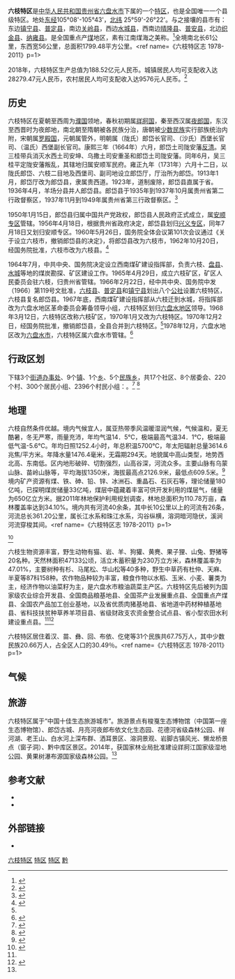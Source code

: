 {{Infobox China County
| county =六枝特区
| Photo =Liuzhi Special District 2014-02-07.jpg|thumb|200px|An overview of Liuzhi Special District from Mountain Jiutou's peak
| Photoname=六枝特区
| map =
| map size =
| Pinyin =liùzhī tèqū
| Belong =[[贵州省|贵州省]][[六盘水市|六盘水市]]
| Types= [[特区_(中华人民共和国县级行政区)|特区]]
| admincode =520203
| founded =
| seat =平寨镇南环路
| officerTitle=党委书记
| officer =高玉林
| division =
| town=5
| township=14
| subdistrict=
| dialect=西南官话
| post code=553400
| phone code =0858
| coordinate =
| area =1792
| area land =
| area water =
| census yr =2015
| pop =70.8万
| density =356人/km2
| GDP =127.52亿（2014年）
|time_zone       = UTC+8
|areacode        = 858
|postcode        = 553000
|carlicense      = 贵B
| web =http://www.liuzhi.gov.cn/
| web_title = 六枝特区公众信息网
}}
'''六枝特区'''是[[中华人民共和国|中华人民共和国]][[贵州省|贵州省]][[六盘水市|六盘水市]]下属的一个[[特区_(中华人民共和国县级行政区)|特区]]，也是全国唯一一个县级特区。地处[[东经|东经]]105°08'-105°43'，[[北纬|北纬]] 25°59'-26°22'。与之接壤的县市有：东边[[镇宁县|镇宁县]]、[[普定县|普定县]]，南边[[关岭县|关岭县]]，西边[[水城县|水城县]]，西南边[[晴隆县|晴隆县]]、[[普安县|普安县]]，北边[[织金县|织金县]]、[[纳雍县|纳雍县]]。是全国重点产[[煤|煤]]地区，素有江南煤海之美称。<ref>{{cite web|url=http://www.gzlps.gov.cn/col/col18621/index.html|title=中国凉都·六盘水·六枝特区|accessdate=2014-04-28|archive-url=https://web.archive.org/web/20140809043133/http://www.gzlps.gov.cn/col/col18621/index.html|archive-date=2014-08-09|dead-url=yes}}</ref>全境南北长61公里，东西宽56公里，总面积1799.48平方公里。<ref name=《六枝特区志 1978-2011》p=1>{{Harvnb|六枝特区地方志编纂委员会编|2018.11||p=1}}</ref>

2018年，六枝特区生产总值为188.52亿元人民币。城镇居民人均可支配收入达28279.47元人民币，农村居民人均可支配收入达9576元人民币。<ref>{{Cite web|url=http://www.liuzhi.gov.cn/xylz/jjfz/201703/t20170329_20535954.html|title=六枝特区经济社会发展情况（2018年）|publisher=六枝特区人民政府|archive-date=2020-08-03|accessdate=2020-03-17|archive-url=https://web.archive.org/web/20200803083623/http://www.liuzhi.gov.cn/xylz/jjfz/201703/t20170329_20535954.html|dead-url=no}}</ref>

== 历史 ==
六枝特区在夏朝至西周为[[百濮|濮国]]领地，春秋初期属[[牂牁国|牂牁国]]，秦至西汉属[[夜郎国|夜郎国]]，东汉至西晋时为夜郎地，南北朝至隋朝被各民族分治，唐朝被[[少数民族|少数民族]]实行部族统治内附，宋朝属[[罗殿国|罗殿国]]，元朝属管外，明朝属（陇氏）郎岱长官司、（沙氏）西堡长官司、（温氏）西堡副长官司。康熙三年（1664年）六月，郎岱土司陇安藩[[反清|反清]]。吴三桂带兵消灭水西土司安坤、乌撒土司安重圣和郎岱土司陇安藩。同年6月，吴三桂平定陇安藩叛乱，其辖地归属安顺军民府。雍正九年（1731年）六月十二日，以陇氏郎岱、六枝二目地及西堡司、副司地设立郎岱厅，厅治所为郎岱。1913年1月，郎岱厅改为郎岱县，隶属贵西道。1923年，道制废除，郎岱县直属于省。1936年4月，羊场分县并人郎岱县。郎岱县于1935年到1937年10月属贵州省第二行政督察区，1937年11月到1949年属贵州省第三行政督察区。<ref>{{Harvnb|杨安华总编；六枝特区地方志编纂委员会编|2002.08||p=44}}</ref>

1950年1月15日，郎岱县归属中国共产党政权，郎岱县人民政府正式成立，属[[安顺专区|安顺专区]]管辖。1956年4月18日，根据贵州省政府决定，郎岱县划归[[兴义县|兴义专区]]，同年7月18日又划归安顺专区。1960年5月26日，国务院全体会议第101次会议通过《关于设立六枝市，撤销郎岱县的决定》，将郎岱县改为六枝市，1962年10月20日，经国务院批准，六枝市改为六枝县。<ref name=《六枝特区志》p=37-43>{{Harvnb|杨安华总编；六枝特区地方志编纂委员会编|2002.08||p=37-43}}</ref>

1964年7月，中共中央、国务院决定设立西南煤矿建设指挥部，负责六枝、[[盘县|盘县]]、[[水城|水城]]等地的煤炭勘探、矿区建设工作。1965年4月29日，成立六枝矿区，矿区人民委员会驻六枝，归贵州省管辖。1966年2月22日，经中共中央、国务院中发（1966）第119号文批准，[[六枝县|六枝县]]、[[普定县|普定县]]和[[镇宁县|镇宁县]]划出八个[[公社|公社]]设置六枝特区，六枝县复名郎岱县。1967年底，西南煤矿建设指挥部从六枝迁到水城，将指挥部改为六盘水地区革命委员会筹备领导小组，六枝特区划归[[六盘水地区|六盘水地区]]领导。1968年3月12日，六枝特区改称六枝矿区，1970年1月又改为六枝特区。1970年12月2日，经国务院批准，撤销郎岱县，全县合并到六枝特区。<ref name=《六枝特区志》p=37-43></ref>1978年12月，六盘水地区改为[[六盘水市|六盘水市]]，六枝特区属六盘水市管辖。<ref>{{Cite web|url=http://www.gzlps.gov.cn/sq/ldgk/lsyg/|title=历史沿革|publisher=六盘水市人民政府|archive-date=2020-06-15|accessdate=2020-03-17|archive-url=https://web.archive.org/web/20200615162841/http://www.gzlps.gov.cn/sq/ldgk/lsyg/|dead-url=no}}</ref>

== 行政区划 ==
{{PAGENAMEBASE}}下辖3个[[街道办事处|街道办事处]]、9个[[镇|镇]]、1个[[乡_(中华人民共和国)|乡]]、5个[[民族乡|民族乡]]，共17个社区、8个居委会、220个村、300个居民小组、2396个村民小组：{{PRC admin/children|52/02/03/000/000}}。<ref>{{PRC admin/ref sgc|52/02/03/000/000}}</ref>
<ref>{{Cite web|url=http://www.liuzhi.gov.cn/xylz/xzqh/|title=行政区划|publisher=六枝特区人民政府|archive-date=2020-08-04|accessdate=2020-03-17|archive-url=https://web.archive.org/web/20200804170600/http://www.liuzhi.gov.cn/xylz/xzqh/|dead-url=no}}</ref>
{{Gallery
|title=
|footer=
|width=240
|height=
|lines=1
|File:Liuzhi 20161002-1.jpg|那平路
|File:Liuzhi 20161002-2.jpg|南环路一景
}}

== 地理 ==
六枝自然条件优越。境内气候宜人，属亚热带季风温暖湿润气候，气候温和，夏无酷暑，冬无严寒，雨量充沛，年均气温14．5℃，极端最高气温34．1℃，极端最低气温-5.6℃。年均日照1252.4小时，年总积温5700℃，年太阳辐射总量3614.6兆焦/平方米。年降水量1476.4毫米，无霜期294天。地貌属中高山类型，地势西北高、东南低。区内地形破碎、切割强烈，山高谷深，河流众多。主要山脉有乌蒙山脉、苗岭山脉等，平均海拔1350米，海拔最高点2126.9米，最低点609.5米。<ref>{{Cite web|url=http://www.gz.xinhuanet.com/2015-02/04/c_1114246460.htm|title=六枝特区概况|accessdate=2015-02-04|author=|date=|work=六枝特区委宣传部|publisher=新华网贵州频道地方网群|language=Zh-hans|deadurl=yes|archiveurl=https://web.archive.org/web/20150509061732/http://www.gz.xinhuanet.com/2015-02/04/c_1114246460.htm|archivedate=2015-05-09}}</ref>境内矿产资源有煤、铁、砷、铅、锌、冰洲石、重晶石、石灰石等，理论储量180亿吨，已探明煤炭储量33亿吨，煤层中蕴藏着丰富可供开发利用的煤层气，储量为650亿立方米。据2011年林地保护利用规划调查，林地总面积为110.78万亩，森林覆盖率达到34.10%。境内共有河流40余条，其中长10公里以上的河流有26条，河流总长361.20公里，属长江水系和珠江水系，沟谷纵横，溶洞暗河隐伏，溪涧河流穿梭其间。<ref name=《六枝特区志 1978-2011》p=1>{{Harvnb|六枝特区地方志编纂委员会编|2018.11||p=1}}</ref><ref name=lzjj>{{Cite web|url=http://www.liuzhi.gov.cn/xylz/lzjj/|title=六枝简介|accessdate=2020-03-17|publisher=六枝特区人民政府|archive-date=2020-08-11|archive-url=https://web.archive.org/web/20200811215806/http://www.liuzhi.gov.cn/xylz/lzjj/|dead-url=no}}</ref>

六枝生物资源丰富，野生动物有猫、岩、羊、狗獾、黄麂、果子狸、山兔、野猪等20名种。天然林面积47133公顷，活立木蓄积量为230万立方米，森林覆盖率为47.01%，主要树种有杉、马尾松、华山松等40多种，野生中草药有杜仲、天麻、半夏等87科158种。农作物品种较为丰富，粮食作物以水稻、玉米、小麦、薯类为主，经济作物以油菜籽为主，是六盘水市粮油蔬菜主产区。六枝特区先后被列为国家级农业综合开发县、全国商品粮基地县、全国茶产业发展重点县、全国重点产煤县、全国农产品加工创业基地，以及省优质肉猪基地县、省地道中药材种植基地县、省科技扶贫种草养羊项目县、省级财政支农资金整合试点县、省小型农田水利建设重点县。<ref name=lzjj /><ref name="chinanews.com 2020">{{cite web | title=白春礼：中科院是科技扶贫先行者和主力军-中新网 | website=chinanews.com | date=2020-11-13 | url=http://www.chinanews.com/gn/2020/11-13/9337717.shtml | language=zh | access-date=2021-01-16 | archive-date=2021-01-21 | archive-url=https://web.archive.org/web/20210121231133/http://www.chinanews.com/gn/2020/11-13/9337717.shtml }}</ref>

六枝特区居住着汉、苗、彝、回、布依、仡佬等31个民族共67.75万人，其中少数民族20.66万人，占全区人口的30.49％。<ref name=《六枝特区志 1978-2011》p=1>{{Harvnb|六枝特区地方志编纂委员会编|2018.11||p=1}}</ref>
{{Geographic Location (8-way)
|西北 = [[水城县|水城县]]
|東北 = [[普定县|普定县]]
|北 = [[纳雍县|纳雍县]]
|西 = [[云南省|云南省]][[宣威市|宣威市]]
|中央 = 六枝特区
|東 = [[普定县|普定县]]
|南 = [[关岭布依族苗族自治县|关岭布依族苗族自治县]]
|西南 = [[晴隆县|晴隆县]]
|東南 = [[镇宁布依族苗族自治县|镇宁布依族苗族自治县]]
}}
==气候==
{{Weather box
|metric first=y
|single line=y 
|collapsed = 
|location = 六枝（1981−2010）
|Jan high C =  8.3
|Feb high C = 11.0
|Mar high C = 15.8
|Apr high C = 20.6
|May high C = 23.3
|Jun high C = 24.7
|Jul high C = 26.0
|Aug high C = 26.4
|Sep high C = 23.8
|Oct high C = 18.9
|Nov high C = 15.2
|Dec high C = 10.5

|Jan mean C =  5.2
|Feb mean C =  7.3
|Mar mean C = 11.3
|Apr mean C = 15.9
|May mean C = 18.9
|Jun mean C = 20.9
|Jul mean C = 22.1
|Aug mean C = 22.0
|Sep mean C = 19.6
|Oct mean C = 15.5
|Nov mean C = 11.6
|Dec mean C =  7.1
|year mean C=
|Jan low C =  3.1
|Feb low C =  4.8
|Mar low C =  8.2
|Apr low C = 12.4
|May low C = 15.6
|Jun low C = 18.0
|Jul low C = 19.3
|Aug low C = 18.9
|Sep low C = 16.7
|Oct low C = 13.2
|Nov low C =  9.2
|Dec low C =  4.8
|Jan record high C = 24.8 |Jan record low C = −4.3
|Feb record high C = 29.2 |Feb record low C = −3.5
|Mar record high C = 33.3 |Mar record low C = −2.7
|Apr record high C = 33.9 |Apr record low C =  2.4
|May record high C = 34.3 |May record low C =  7.7
|Jun record high C = 31.9 |Jun record low C = 11.8
|Jul record high C = 32.2 |Jul record low C = 12.8
|Aug record high C = 34.2 |Aug record low C = 13.8
|Sep record high C = 32.1 |Sep record low C =  8.3
|Oct record high C = 28.4 |Oct record low C =  4.1
|Nov record high C = 27.5 |Nov record low C = −0.3
|Dec record high C = 22.3 |Dec record low C = −4.0
|year high C=  |year low C= 
|year high F = |year low F =
|precipitation colour = green
|Jan precipitation mm =  23.3
|Feb precipitation mm =  25.1
|Mar precipitation mm =  29.4
|Apr precipitation mm =  71.8
|May precipitation mm = 192.0
|Jun precipitation mm = 317.4
|Jul precipitation mm = 290.9
|Aug precipitation mm = 230.3
|Sep precipitation mm = 133.7
|Oct precipitation mm = 104.6
|Nov precipitation mm =  43.1
|Dec precipitation mm =  18.3
|Jan humidity = 84
|Feb humidity = 81
|Mar humidity = 76
|Apr humidity = 75
|May humidity = 77
|Jun humidity = 82
|Jul humidity = 83
|Aug humidity = 81
|Sep humidity = 79
|Oct humidity = 83
|Nov humidity = 81
|Dec humidity = 81
|source 1 = [http://data.cma.cn/data/weatherBk.html 中国气象局公共气象服务中心]
}}

==旅游==
六枝特区属于“中国十佳生态旅游城市”。旅游景点有梭戛生态博物馆（中国第一座生态博物馆）、郎岱古城、月亮河夜郎布依文化生态园、花德河省级森林公园、样河湖、老王山、白水河上深布群、洒耳景区、溶洞景观、岩脚古镇风光、懒龙桥景点（窗子洞）、黔中库区景区。2014年，获国家林业局批准建设牂牁江国家级湿地公园、黄果树瀑布源国家级森林公园。<ref name=lzjj />
{{Gallery
|title=
|footer=
|width=240
|height=
|lines=1
|File:Peach blossom Park 20161006.jpg|桃花公园
|File:Peach blossom Park 20160928.jpg|桃花公园夜景
}}

== 参考文献 ==
{{reflist}}
*{{Cite book| last=杨安华总编；六枝特区地方志编纂委员会编| title=《六枝特区志》| publisher=贵州人民出版社| year=2002.08|}}
*{{Cite book| last=六枝特区地方志编纂委员会编| title=《六枝特区志 1978-2011》| publisher=方志出版社| year=2018.11|}}

== 外部链接 ==
* {{Official website|http://www.liuzhi.gov.cn/|name=六枝特区人民政府}}

{{六枝特区行政区划}}
{{六盘水市行政区划}}
{{贵州行政区划}}
{{国家级贫困县|前}}

[[Category:六枝特区|]]
[[Category:六盘水区县|特区]]
[[Category:贵州县级行政区|特区]]
[[Category:原国家级贫困县|黔]]